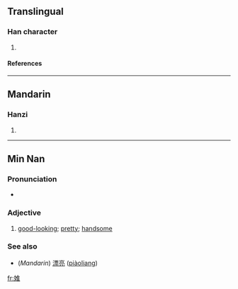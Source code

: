 ==Translingual==
===Han character===
{{Han char|rn=38|rad=女|as=08|sn=11|four=|canj=女人土 (VOG)}}
# {{defn|Han|sort=女08}}
====References====
{{Han ref|kx=0264.180|dkj=06402|dj=0531.100|hdz=21059.130|uh=5A4E|ud=23118}}

----
==Mandarin==
===Hanzi===
{{cmn-hanzi|pin=[[huī]] (hui1)|wg=hui<sup>1</sup>}}
# {{defn|Mandarin}}

----

==Min Nan==
===Pronunciation===
*{{IPA|[ sui˥˧ ]}}
 
===Adjective===
{{nan-adj|ts|poj=súi|pojt=sui2|rs=女08}}

# [[good-looking]]; [[pretty]]; [[handsome]]

===See also===
*(''Mandarin'') [[漂亮]] ([[piàoliang]])

[[fr:婎]]